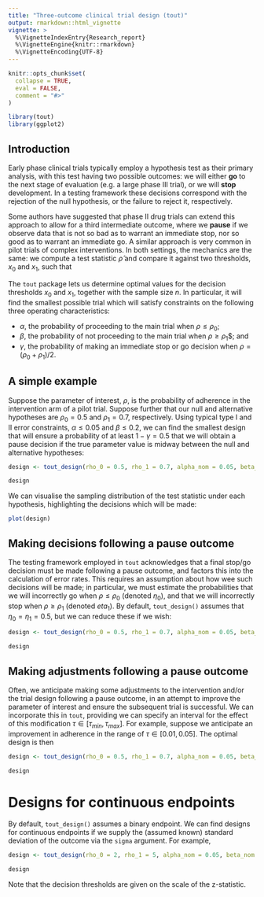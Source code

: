 ```yaml
---
title: "Three-outcome clinical trial design (tout)"
output: rmarkdown::html_vignette
vignette: >
  %\VignetteIndexEntry{Research_report}
  %\VignetteEngine{knitr::rmarkdown}
  %\VignetteEncoding{UTF-8}
---
```


```r
knitr::opts_chunk$set(
  collapse = TRUE,
  eval = FALSE,
  comment = "#>"
)
```

```r
library(tout)
library(ggplot2)
```

## Introduction

Early phase clinical trials typically employ a hypothesis test as their primary analysis, with this test having two possible outcomes: we will either **go** to the next stage of evaluation (e.g. a large phase III trial), or we will **stop** development. In a testing framework these decisions correspond with the rejection of the null hypothesis, or the failure to reject it, respectively.

Some authors have suggested that phase II drug trials can extend this approach to allow for a third intermediate outcome, where we **pause** if we observe data that is not so bad as to warrant an immediate stop, nor so good as to warrant an immediate go. A similar approach is very common in pilot trials of complex interventions. In both settings, the mechanics are the same: we compute a test statistic $\hat{\rho}$ and compare it against two thresholds, $x_0$ and $x_1$, such that

\begin{equation}\label{eqn:three_outcome}
\text{Decision} = 
\begin{cases}
\text{\emph{go}} & \text{ if } \hat{\rho} \geq x_1 \\
\text{\emph{pause}} & \text{ if } x_0 < \hat{\rho} < x_1 \\
\text{\emph{stop}} & \text{ if } \hat{\rho} < x_0. \\
\end{cases}
\end{equation}

The `tout` package lets us determine optimal values for the decision thresholds $x_0$ and $x_1$, together with the sample size $n$. In particular, it will find the smallest possible trial which will satisfy constraints on the following three operating characteristics:

- $\alpha$, the probability of proceeding to the main trial when $\rho \leq \rho_0$;
- $\beta$, the probability of not proceeding to the main trial when $\rho \geq \rho_1$$; and
- $\gamma$, the probability of making an immediate stop or go decision when $\rho = (\rho_0 + \rho_1)/2$.

## A simple example

Suppose the parameter of interest, $\rho$, is the probability of adherence in the intervention arm of a pilot trial. Suppose further that our null and alternative hypotheses are $\rho_0 = 0.5$ and $\rho_1 = 0.7$, respectively. Using typical type I and II error constraints, $\alpha \leq 0.05$ and $\beta \leq 0.2$, we can find the smallest design that will ensure a probability of at least $1 - \gamma = 0.5$ that we will obtain a pause decision if the true parameter value is midway between the null and alternative hypotheses:

```r
design <- tout_design(rho_0 = 0.5, rho_1 = 0.7, alpha_nom = 0.05, beta_nom  = 0.2, gamma_nom = 0.5)

design
```
We can visualise the sampling distribution of the test statistic under each hypothesis, highlighting the decisions which will be made:

```r
plot(design)
```

## Making decisions following a pause outcome

The testing framework employed in `tout` acknowledges that a final stop/go decision must be made following a pause outcome, and factors this into the calculation of error rates. This requires an assumption about how wee such decisions will be made; in particular, we must estimate the probabilities that we will incorrectly go when $\rho \leq \rho_0$ (denoted $\eta_0$), and that we will incorrectly stop when $\rho \geq \rho_1$ (denoted $eta_1$). By default, `tout_design()` assumes that $\eta_0 = \eta_1 = 0.5$, but we can reduce these if we wish:

```r
design <- tout_design(rho_0 = 0.5, rho_1 = 0.7, alpha_nom = 0.05, beta_nom  = 0.2, gamma_nom = 0.5, eta = c(0.3, 0.4))

design
```

## Making adjustments following a pause outcome

Often, we anticipate making some adjustments to the intervention and/or the trial design following a pause outcome, in an attempt to improve the parameter of interest and ensure the subsequent trial is successful. We can incorporate this in `tout`, providing we can specify an interval for the effect of this modification $\tau \in [\tau_{min}, \tau_{max}]$. For example, suppose we anticipate an improvement in adherence in the range of $\tau \in [0.01, 0.05]$. The optimal design is then

```r
design <- tout_design(rho_0 = 0.5, rho_1 = 0.7, alpha_nom = 0.05, beta_nom  = 0.2, gamma_nom = 0.5, tau = c(0.01, 0.05))

design
```

# Designs for continuous endpoints

By default, `tout_design()` assumes a binary endpoint. We can find designs for continuous endpoints if we supply the (assumed known) standard deviation of the outcome via the `sigma` argument. For example,

```r
design <- tout_design(rho_0 = 2, rho_1 = 5, alpha_nom = 0.05, beta_nom  = 0.2, gamma_nom = 0.5, sigma = 7, tau = c(1, 2), max_n = 500)

design
```
Note that the decision thresholds are given on the scale of the z-statistic.